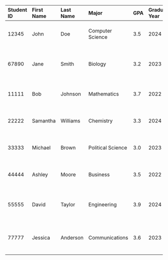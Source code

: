 |**Student ID**|**First Name**|**Last Name**|**Major**|**GPA**|**Graduation Year**|**Email**|**Phone Number**|**Address**|**Date of Birth**|**Gender**|**Class Standing**|**Enrollment Status**|**Enrollment Date**|**Graduation Date**|**Advisor ID**|
|:----|:----|:----|:----|:----|:----|:----|:----|:----|:----|:----|:----|:----|:----|:----|:----|
|    12345|John|Doe|Computer Science|3.5|2024|johndoe@example.com|555-555-5555|123 Main St, Anytown USA|01/01/2000|M|Junior|Full-time|01/01/2022|05/01/2024|54321|
|    67890|Jane|Smith|Biology|3.2|2023|janesmith@example.com|555-555-5555|456 Park Ave, Anytown USA|02/02/1999|F|Senior|Full-time|01/01/2019|12/01/2022|56789|
|    11111|Bob|Johnson|Mathematics|3.7|2022|bobjohnson@example.com|555-555-5555|789 Elm St, Anytown USA|03/03/1998|M|Senior|Part-time|01/01/2021|05/01/2022|98765|
|    22222|Samantha|Williams|Chemistry|3.3|2024|samanthawilliams@example.com|555-555-5555|321 Oak St, Anytown USA|04/04/1997|F|Junior|Full-time|01/01/2022|05/01/2024|54321|
|    33333|Michael|Brown|Political Science|3.0|2023|michaelbrown@example.com|555-555-5555|159 Pine St, Anytown USA|05/05/1996|M|Senior|Full-time|01/01/2019|12/01/2022|56789|
|    44444|Ashley|Moore|Business|3.5|2022|ashleymoore@example.com|555-555-5555|753 Birch St, Anytown USA|06/06/1995|F|Senior|Part-time|01/01/2021|05/01/2022|98765|
|    55555|David|Taylor|Engineering|3.9|2024|davidtaylor@example.com|555-555-5555|964 Maple St, Anytown USA|07/07/1994|M|Junior|Full-time|01/01/2022|05/01/2024|54321|
|    77777|Jessica|Anderson|Communications|3.6|2023|jessicaanderson@example.com|555-555-5555|111 Cedar St, Anytown USA|08/08/1993|F|Senior|Full-time|01/01/2019|12/01/2022|56789|
